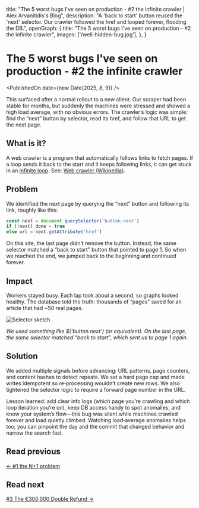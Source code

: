   title:
    "The 5 worst bugs I've seen on production - #2 the infinite crawler | Alex Arvanitidis's Blog",
  description:
    "A 'back to start' button reused the 'next' selector. Our crawler followed the href and looped forever, flooding the DB.",
  openGraph: {
    title: "The 5 worst bugs I've seen on production - #2 the infinite crawler",
    images: ['/well-hidden-bug.jpg'],
  },
}


# The 5 worst bugs I've seen on production - #2 the infinite crawler

<PublishedOn date={new Date(2025, 8, 9)} />

<Cover src="/well-hidden-bug.jpg" alt="" caption="" />

This surfaced after a normal rollout to a new client. Our scraper had been stable for months, but suddenly the machines were stressed and showed a high load average, with no obvious errors. The crawler’s logic was simple: find the “next” button by selector, read its href, and follow that URL to get the next page.

## What is it?

A web crawler is a program that automatically follows links to fetch pages. If a loop sends it back to the start and it keeps following links, it can get stuck in an [infinite loop](https://en.wikipedia.org/wiki/Infinite_loop). See: [Web crawler (Wikipedia)](https://en.wikipedia.org/wiki/Web_crawler).

## Problem

We identified the next page by querying the “next” button and following its link, roughly like this:

```js
const next = document.querySelector('button.next')
if (!next) done = true
else url = next.getAttribute('href')
```

On this site, the last page didn’t remove the button. Instead, the same selector matched a “back to start” button that pointed to page 1. So when we reached the end, we jumped back to the beginning and continued forever.

## Impact

Workers stayed busy. Each lap took about a second, so graphs looked healthy. The database told the truth: thousands of “pages” saved for an article that had ~50 real pages.

![Selector sketch](/infinite-crawler-selector.svg)

_We used something like $('button.next') (or equivalent). On the last page, the same selector matched “back to start”, which sent us to page 1 again._

## Solution

We added multiple signals before advancing: URL patterns, page counters, and content hashes to detect repeats. We set a hard page cap and made writes idempotent so re‑processing wouldn’t create new rows. We also tightened the selector logic to require a forward page number in the URL.

Lesson learned: add clear info logs (which page you’re crawling and which loop iteration you’re on), keep DB access handy to spot anomalies, and know your system’s flow—this bug was silent while machines crawled forever and load quietly climbed. Watching load‑average anomalies helps too; you can pinpoint the day and the commit that changed behavior and narrow the search fast.

## Read previous

[← #1 the N+1 problem](/blog/worst-bugs-n-plus-one)

## Read next

[#3 The €300,000 Double Refund →](/blog/worst-bugs-double-refund-300k)
